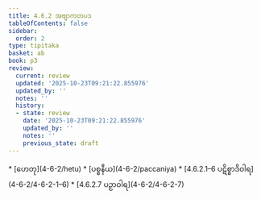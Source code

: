 ```yaml
---
title: 4.6.2 အဗျာကတပဒ
tableOfContents: false
sidebar:
  order: 2
type: tipitaka
basket: ab
book: p3
review:
  current: review
  updated: '2025-10-23T09:21:22.855976'
  updated_by: ''
  notes: ''
  history:
  - state: review
    date: '2025-10-23T09:21:22.855976'
    updated_by: ''
    notes: ''
    previous_state: draft
---
```



<ReviewStatus review={frontmatter.review} showDetails={true} />

<HypothesisAnnotation frontmatter={frontmatter} />

<DynamicBreadcrumb />



<TableOfContents book="p3" section="4.6.2">
* [ဟေတု](4-6-2/hetu)
* [ပစ္စနီယ](4-6-2/paccaniya)
* [4.6.2.1–6 ပဋိစ္စာဒိဝါရ](4-6-2/4-6-2-1–6)
* [4.6.2.7 ပဉှာဝါရ](4-6-2/4-6-2-7)
</TableOfContents>